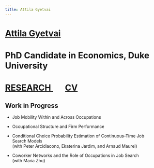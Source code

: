```yaml
---
title: Attila Gyetvai
---
```

<h1 class=name>   <a href="index.html" class=name> Attila Gyetvai </a> </h1>
<h1 class=affil>  PhD Candidate in Economics, Duke University </h1>
<h1 class=navbar> <a href="research.html" class=name> RESEARCH </a> &nbsp; &nbsp; &nbsp; <a href="CV_AttilaGyetvai.pdf" class=name> CV </a> </h1>

<!--
## Working Papers

<ul>
  <li> 
  <p class=papertitle> <a href="ojs.pdf"> <b> Occupational Job Search </b> </a> </p>
  <p class=paperdet> <i> Abstract: </i> 
  This paper develops a parsimonious framework for modeling job search in occupationally segmented labor markets. I start by documenting that patterns of job-to-job and unemployment-to-job flows vary substantially across occupations. Canonical job search models with homogeneous search frictions cannot explain these job flows, as the simulated patterns would look identical for all occupations. In contrast, my framework allows for heterogeneity in search frictions within and across occupations. I build a job search model in which workers may either climb one of many job ladders, each of which represents an occupation with wage levels as rungs, or may jump from one ladder to another. The heterogeneity in search frictions explodes with the addition of occupations, which poses a challenge for identification and estimation. I overcome this challenge by introducing preference shocks to job search which tie the structural parameters of the model to conditional choice probabilities of accepting offers. On top of search frictions and preference shocks, occupational job flow patterns may also arise from compensating differentials and switching costs, and may differ across unobserved worker types. Taking my model to rich administrative data from Hungary, I show that occupational heterogeneity in search frictions, compensating differentials, and switching costs explains the observed job flows. The general framework in this paper is readily applicable to model job search in arbitrarily segmented labor markets.
  </p> </li>
  
  <li> 
  <p class=papertitle> <a href="ccp-cont.pdf"> <b> Conditional Choice Probability Estimation of Continuous-Time Job Search Models </b> </a> </br>
  with Peter Arcidiacono, Ekaterina Jardim, and Arnaud Maurel </p>
  <p class=paperdet> <i> Abstract: </i> 
  In this paper we propose a new method to estimate continuous-time job search models. Our approach is based on an adaptation of the conditional choice probability estimation methods to a continuous time job search environment. To do so, the proposed framework incorporates preference shocks into the search framework, resulting in a tight connection between value functions and conditional choice probabilities. A key advantage of the proposed approach relative to standard estimation methods for continuous-time job search models is computational. In particular, this makes it possible to estimate rich nonstationary job search models without having to solve any differential equation, and in some cases even avoiding any optimization. We apply our method to analyze the effect of unemployment benefit expiration on the duration of unemployment using rich longitudinal data from Hungarian administrative records.
  </p> </li>
</ul>
-->

## Work in Progress
<ul>
  <li> 
  <p class=papertitle> Job Mobility Within and Across Occupations </p>
  </li>
  
  <li> 
  <p class=papertitle> Occupational Structure and Firm Performance </p>
  </li>
  
  <li> 
  <p class=papertitle> Conditional Choice Probability Estimation of Continuous-Time Job Search Models <br/>
  (with Peter Arcidiacono, Ekaterina Jardim, and Arnaud Maurel) </p>
  </li>
  
  <li> 
  <p class=papertitle> Coworker Networks and the Role of Occupations in Job Search <br/>
  (with Maria Zhu) </p>
  </li>
</ul>


##

